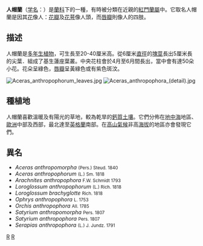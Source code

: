 {{Speciesbox
| genus = Aceras
| species = anthropophorum
| image = Aceras anthropophorum flowers.jpg
| authority = ([[卡爾·林奈|L.]]) [[W.T.Aiton|W.T.Aiton]]
}}

'''人帽蘭'''（[[学名|学名]]：''{{lang|la|Aceras anthropophorum}}''）是[[蘭科|蘭科]]下的一種，有時被分類在近親的[[紅門蘭屬|紅門蘭屬]]中。它取名人帽蘭是因其[[花|花]]像人：[[花瓣|花瓣]]及[[花萼|花萼]]像人頭，而[[唇瓣|唇瓣]]則像人的四肢。

==描述==
人帽蘭是[[多年生植物|多年生植物]]，可生長至20-40厘米高。從6厘米[[直徑|直徑]]的[[塊莖|塊莖]]長出5厘米長的尖葉．組成了基生蓮座葉叢。中央花柱會於4月至6月間長出，當中會有達50朵小花。花朵呈綠色，[[唇瓣|唇瓣]]呈黃綠色或有紫色斑汶。

[[File:Aceras_anthropophorum_leaves.jpg|thumb]]
[[File:Aceras_anthropophora_(detail).jpg|left]]

==種植地==
人帽蘭喜歡溫暖及有陽光的草地，較為乾旱的[[鈣質|鈣質]][[土壤|土壤]]。它們分佈在[[地中海|地中海]]地區、[[歐洲|歐洲]]中部及西部，最北達至[[英格蘭|英格蘭]]南部。在[[高山氣候|高山氣候]]非高[[海拔|海拔]]的地區亦會發現它們。

==異名==
* ''Aceras anthropomorpha'' <span style="font-size:smaller;">(Pers.) Steud. 1840</span>
* ''Aceras anthropophorum'' <span style="font-size:smaller;">(L.) Sm. 1818</span>
* ''Arachnites anthropophora'' <span style="font-size:smaller;">F.W. Schmidt 1793</span>
* ''Loroglossum anthropophorum'' <span style="font-size:smaller;">(L.) Rich. 1818</span>
* ''Loroglossum brachyglotte'' <span style="font-size:smaller;">Rich. 1818</span>
* ''Ophrys anthropophora'' <span style="font-size:smaller;">L. 1753</span>
* ''Orchis anthropophora'' <span style="font-size:smaller;">All. 1785</span>
* ''Satyrium anthropomorpha'' <span style="font-size:smaller;">Pers. 1807</span>
* ''Satyrium anthropophora'' <span style="font-size:smaller;">Pers. 1807</span>
* ''Serapias anthropophora'' <span style="font-size:smaller;">(L.) J. Jundz. 1791</span>
{{Commons|Aceras anthropophorum}}
{{Taxonbar|from=Q13387669}}

[[Category:人唇蘭屬|R]]
[[Category:卡尔·林奈命名的生物分类|R]]